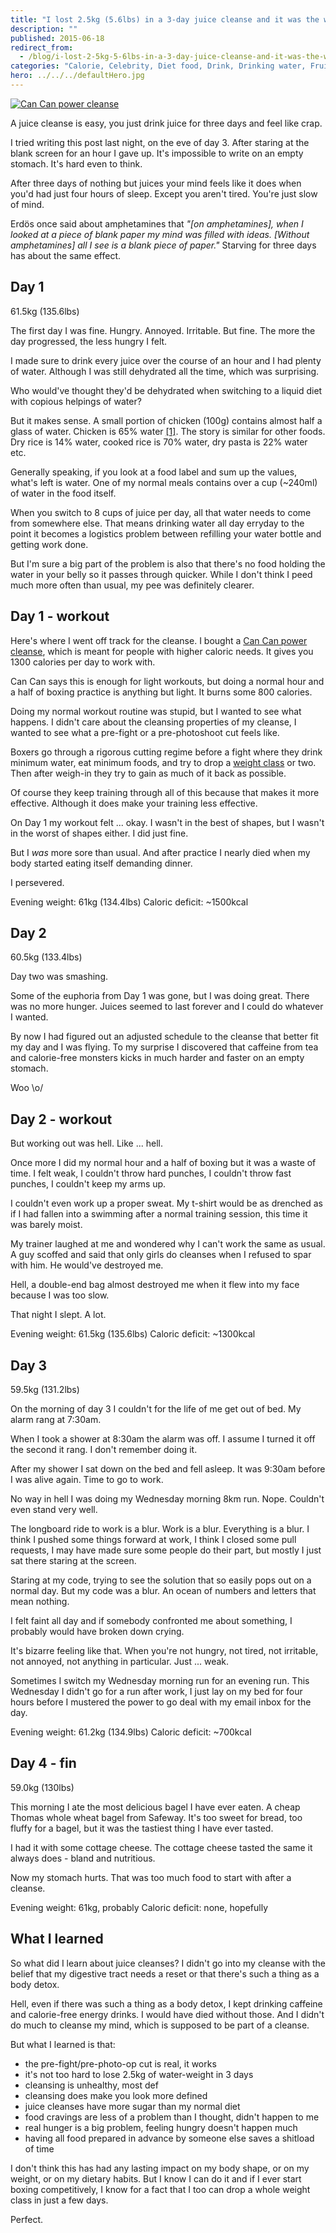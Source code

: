 ```yaml
---
title: "I lost 2.5kg (5.6lbs) in a 3-day juice cleanse and it was the worst"
description: ""
published: 2015-06-18
redirect_from:
  - /blog/i-lost-2-5kg-5-6lbs-in-a-3-day-juice-cleanse-and-it-was-the-worst/swizec/6691
categories: "Calorie, Celebrity, Diet food, Drink, Drinking water, Fruit, Travel + Events, Water bottle"
hero: ../../../defaultHero.jpg
---
```


[![Can Can power cleanse](https://swizec.com/wp-content/uploads/2015/06/PPOWER.jpg)](http://cancancleanse.com/)

A juice cleanse is easy, you just drink juice for three days and feel like crap.

I tried writing this post last night, on the eve of day 3. After staring at the blank screen for an hour I gave up. It's impossible to write on an empty stomach. It's hard even to think.

After three days of nothing but juices your mind feels like it does when you'd had just four hours of sleep. Except you aren't tired. You're just slow of mind.

Erdös once said about amphetamines that _"\[on amphetamines], when I looked at a piece of blank paper my mind was filled with ideas. \[Without amphetamines] all I see is a blank piece of paper."_ Starving for three days has about the same effect.

## Day 1

61.5kg (135.6lbs)

The first day I was fine. Hungry. Annoyed. Irritable. But fine. The more the day progressed, the less hungry I felt.

I made sure to drink every juice over the course of an hour and I had plenty of water. Although I was still dehydrated all the time, which was surprising.

Who would've thought they'd be dehydrated when switching to a liquid diet with copious helpings of water?

But it makes sense. A small portion of chicken (100g) contains almost half a glass of water. Chicken is 65% water [\[1\]](http://www.fsis.usda.gov/wps/wcm/connect/42a903e2-451d-40ea-897a-22dc74ef6e1c/Water_in_Meats.pdf?MOD=AJPERES). The story is similar for other foods. Dry rice is 14% water, cooked rice is 70% water, dry pasta is 22% water etc.

Generally speaking, if you look at a food label and sum up the values, what's left is water. One of my normal meals contains over a cup (~240ml) of water in the food itself.

When you switch to 8 cups of juice per day, all that water needs to come from somewhere else. That means drinking water all day erryday to the point it becomes a logistics problem between refilling your water bottle and getting work done.

But I'm sure a big part of the problem is also that there's no food holding the water in your belly so it passes through quicker. While I don't think I peed much more often than usual, my pee was definitely clearer.

## Day 1 - workout

Here's where I went off track for the cleanse. I bought a [Can Can power cleanse](http://cancancleanse.com/), which is meant for people with higher caloric needs. It gives you 1300 calories per day to work with.

Can Can says this is enough for light workouts, but doing a normal hour and a half of boxing practice is anything but light. It burns some 800 calories.

Doing my normal workout routine was stupid, but I wanted to see what happens. I didn't care about the cleansing properties of my cleanse, I wanted to see what a pre-fight or a pre-photoshoot cut feels like.

Boxers go through a rigorous cutting regime before a fight where they drink minimum water, eat minimum foods, and try to drop a [weight class](http://en.wikipedia.org/wiki/Weight_class_%28boxing%29 "Weight class (boxing)") or two. Then after weigh-in they try to gain as much of it back as possible.

Of course they keep training through all of this because that makes it more effective. Although it does make your training less effective.

On Day 1 my workout felt ... okay. I wasn't in the best of shapes, but I wasn't in the worst of shapes either. I did just fine.

But I _was_ more sore than usual. And after practice I nearly died when my body started eating itself demanding dinner.

I persevered.

Evening weight: 61kg (134.4lbs) Caloric deficit: ~1500kcal

## Day 2

60.5kg (133.4lbs)

Day two was smashing.

Some of the euphoria from Day 1 was gone, but I was doing great. There was no more hunger. Juices seemed to last forever and I could do whatever I wanted.

By now I had figured out an adjusted schedule to the cleanse that better fit my day and I was flying. To my surprise I discovered that caffeine from tea and calorie-free monsters kicks in much harder and faster on an empty stomach.

Woo \\o/

## Day 2 - workout

But working out was hell. Like ... hell.

Once more I did my normal hour and a half of boxing but it was a waste of time. I felt weak, I couldn't throw hard punches, I couldn't throw fast punches, I couldn't keep my arms up.

I couldn't even work up a proper sweat. My t-shirt would be as drenched as if I had fallen into a swimming after a normal training session, this time it was barely moist.

My trainer laughed at me and wondered why I can't work the same as usual. A guy scoffed and said that only girls do cleanses when I refused to spar with him. He would've destroyed me.

Hell, a double-end bag almost destroyed me when it flew into my face because I was too slow.

That night I slept. A lot.

Evening weight: 61.5kg (135.6lbs) Caloric deficit: ~1300kcal

## Day 3

59.5kg (131.2lbs)

On the morning of day 3 I couldn't for the life of me get out of bed. My alarm rang at 7:30am.

When I took a shower at 8:30am the alarm was off. I assume I turned it off the second it rang. I don't remember doing it.

After my shower I sat down on the bed and fell asleep. It was 9:30am before I was alive again. Time to go to work.

No way in hell I was doing my Wednesday morning 8km run. Nope. Couldn't even stand very well.

The longboard ride to work is a blur. Work is a blur. Everything is a blur. I think I pushed some things forward at work, I think I closed some pull requests, I may have made sure some people do their part, but mostly I just sat there staring at the screen.

Staring at my code, trying to see the solution that so easily pops out on a normal day. But my code was a blur. An ocean of numbers and letters that mean nothing.

I felt faint all day and if somebody confronted me about something, I probably would have broken down crying.

It's bizarre feeling like that. When you're not hungry, not tired, not irritable, not annoyed, not anything in particular. Just ... weak.

Sometimes I switch my Wednesday morning run for an evening run. This Wednesday I didn't go for a run after work, I just lay on my bed for four hours before I mustered the power to go deal with my email inbox for the day.

Evening weight: 61.2kg (134.9lbs) Caloric deficit: ~700kcal

## Day 4 - fin

59.0kg (130lbs)

This morning I ate the most delicious bagel I have ever eaten. A cheap Thomas whole wheat bagel from Safeway. It's too sweet for bread, too fluffy for a bagel, but it was the tastiest thing I have ever tasted.

I had it with some cottage cheese. The cottage cheese tasted the same it always does - bland and nutritious.

Now my stomach hurts. That was too much food to start with after a cleanse.

Evening weight: 61kg, probably Caloric deficit: none, hopefully

## What I learned

So what did I learn about juice cleanses? I didn't go into my cleanse with the belief that my digestive tract needs a reset or that there's such a thing as a body detox.

Hell, even if there was such a thing as a body detox, I kept drinking caffeine and calorie-free energy drinks. I would have died without those. And I didn't do much to cleanse my mind, which is supposed to be part of a cleanse.

But what I learned is that:

- the pre-fight/pre-photo-op cut is real, it works
- it's not too hard to lose 2.5kg of water-weight in 3 days
- cleansing is unhealthy, most def
- cleansing does make you look more defined
- juice cleanses have more sugar than my normal diet
- food cravings are less of a problem than I thought, didn't happen to me
- real hunger is a big problem, feeling hungry doesn't happen much
- having all food prepared in advance by someone else saves a shitload of time

I don't think this has had any lasting impact on my body shape, or on my weight, or on my dietary habits. But I know I can do it and if I ever start boxing competitively, I know for a fact that I too can drop a whole weight class in just a few days.

Perfect.
